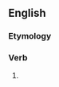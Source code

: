 ==English==

===Etymology===
{{suffix|en|suffer|est}}

===Verb===
{{head|en|verb form}}

# {{en-archaic second-person singular of|suffer|lang=en}}